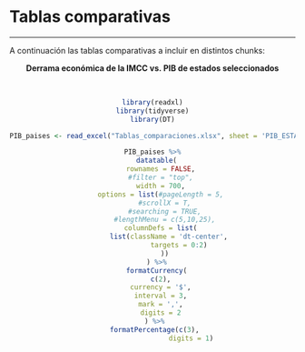 # Tablas comparativas {-}

***

A continuación las tablas comparativas a incluir en distintos chunks:

<center>

**Derrama económica de la IMCC vs. PIB de estados seleccionados**

<br>

```r

library(readxl)
library(tidyverse)
library(DT)

PIB_paises <- read_excel("Tablas_comparaciones.xlsx", sheet = 'PIB_ESTADOS') 

PIB_paises %>%
  datatable(
    rownames = FALSE,
    #filter = "top",
    width = 700,
    options = list(#pageLength = 5,
      #scrollX = T,
      #searching = TRUE,
      #lengthMenu = c(5,10,25),
    columnDefs = list(
        list(className = 'dt-center',
             targets = 0:2)
      ))
  ) %>%
  formatCurrency(
    c(2),
    currency = '$',
    interval = 3,
    mark = ',',
    digits = 2
  ) %>% 
  formatPercentage(c(3), 
                   digits = 1)



```

</center>




